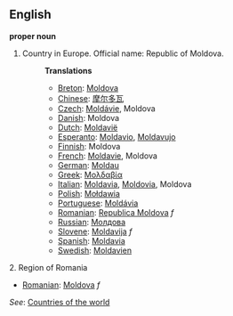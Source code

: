 ==English==

'''proper noun'''

# Country in Europe. Official name: Republic of Moldova.
#:'''Translations'''
#:*[[Breton]]: [[Moldova]]
#:*[[Chinese]]: [[摩尔多瓦]]
#:*[[Czech]]: [[Moldávie]], Moldova
#:*[[Danish]]: Moldova
#:*[[Dutch]]: [[Moldavië]]
#:*[[Esperanto]]: [[Moldavio]], [[Moldavujo]]
#:*[[Finnish]]: Moldova
#:*[[French]]: [[Moldavie]], Moldova
#:*[[German]]: [[Moldau]]
#:*[[Greek]]: [[Μολδαβία]]
#:*[[Italian]]: [[Moldavia]], [[Moldovia]], Moldova
#:*[[Polish]]: [[Mołdawia]]
#:*[[Portuguese]]: [[Moldávia]]
#:*[[Romanian]]: [[Republica Moldova]] ''f''
#:*[[Russian]]: [[Молдова]]
#:*[[Slovene]]: [[Moldavija]] ''f''
#:*[[Spanish]]: [[Moldavia]]
#:*[[Swedish]]: [[Moldavien]]

2. Region of Romania
*[[Romanian]]: [[Moldova]] ''f''

''See'': [[Countries of the world]]